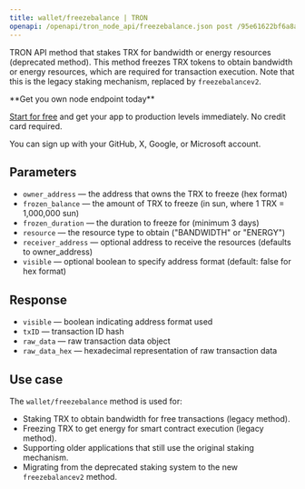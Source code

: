 ---
title: wallet/freezebalance | TRON
openapi: /openapi/tron_node_api/freezebalance.json post /95e61622bf6a8af293978377718e3b77/wallet/freezebalance
---

TRON API method that stakes TRX for bandwidth or energy resources (deprecated method). This method freezes TRX tokens to obtain bandwidth or energy resources, which are required for transaction execution. Note that this is the legacy staking mechanism, replaced by `freezebalancev2`.

<Check>
**Get you own node endpoint today**

[Start for free](https://console.chainstack.com/) and get your app to production levels immediately. No credit card required.

You can sign up with your GitHub, X, Google, or Microsoft account.
</Check>


## Parameters

* `owner_address` — the address that owns the TRX to freeze (hex format)
* `frozen_balance` — the amount of TRX to freeze (in sun, where 1 TRX = 1,000,000 sun)
* `frozen_duration` — the duration to freeze for (minimum 3 days)
* `resource` — the resource type to obtain ("BANDWIDTH" or "ENERGY")
* `receiver_address` — optional address to receive the resources (defaults to owner_address)
* `visible` — optional boolean to specify address format (default: false for hex format)

## Response

* `visible` — boolean indicating address format used
* `txID` — transaction ID hash
* `raw_data` — raw transaction data object
* `raw_data_hex` — hexadecimal representation of raw transaction data

## Use case

The `wallet/freezebalance` method is used for:

* Staking TRX to obtain bandwidth for free transactions (legacy method).
* Freezing TRX to get energy for smart contract execution (legacy method).
* Supporting older applications that still use the original staking mechanism.
* Migrating from the deprecated staking system to the new `freezebalancev2` method.